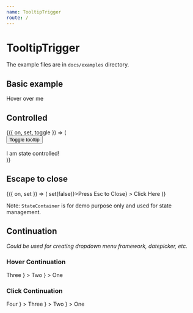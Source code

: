 ```yaml
---
name: TooltipTrigger
route: /
---
```



# TooltipTrigger

The example files are in `docs/examples` directory.

## Basic example

<Playground>
  <BasicTooltipTrigger tooltip="Hello, World!">Hover over me</BasicTooltipTrigger>
</Playground>


## Controlled

<Playground>
  <StateContainer>
    {({ on, set, toggle }) => (
      <div>
        <button onClick={toggle}>Toggle tooltip</button>
        <br /><br />
        <BasicTooltipTrigger
          trigger="none"
          tooltipShown={on}
          onVisibilityChange={set}
          tooltip="Hello, Controlled!"
        >
          I am state controlled!
        </BasicTooltipTrigger>
      </div>
    )}
  </StateContainer>
</Playground>


## Escape to close

<Playground>
  <StateContainer>
    {({ on, set }) => (
      <BasicTooltipTrigger
        trigger="click"
        tooltipShown={on}
        onVisibilityChange={set}
        tooltip={<EscapeToClose closeTooltip={() => set(false)}>Press Esc to Close</EscapeToClose>}
      >
        Click Here
      </BasicTooltipTrigger>
    )}
  </StateContainer>
</Playground>

Note: `StateContainer` is for demo purpose only and used for state management.

## Continuation
*Could be used for creating dropdown menu framework, datepicker, etc.*

### Hover Continuation
<Playground>
  <BasicTooltipTrigger
    tooltip={
      <BasicTooltipTrigger
        tooltip={
          <BasicTooltipTrigger placement="bottom" tooltip="Four">
            Three
          </BasicTooltipTrigger>
        }
      >
        Two
      </BasicTooltipTrigger>
    }
  >
    One
  </BasicTooltipTrigger>
</Playground>


### Click Continuation
<Playground>
  <BasicTooltipTrigger
    trigger="click"
    tooltip={
      <BasicTooltipTrigger
        trigger="click"
        tooltip={
          <BasicTooltipTrigger
            trigger="click"
            placement="bottom"
            tooltip={
              <BasicTooltipTrigger trigger="click" tooltip="Five">
                Four
              </BasicTooltipTrigger>
            }
          >
            Three
          </BasicTooltipTrigger>
        }
      >
        Two
      </BasicTooltipTrigger>
    }
  >
    One
  </BasicTooltipTrigger>
</Playground>
